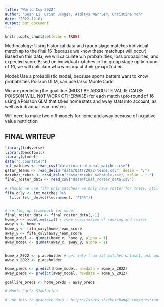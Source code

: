 ```yaml
---
title: "World Cup 2022"
author: "Sean Li, Brian Janger, Aaditya Warrier, Christina Yoh"
date: '2022-12-03'
output: pdf_document
---
```


```r
knitr::opts_chunk$set(echo = TRUE)
```

Methodology: 
Using historical data and group stage matches individual match up to the final 16 (because we know these matchups will occur) 
Based on this data, we will calculate win probabilities, loss probabilities, and expected score 
Based on individual matches in the group stage up to round of 16, we will calculate who wins top of their group/2nd etc. 

Model: 
Use a probabilistic model, because sports betters want to know probabilities 
Poisson GLM, can use lasso
Monte Carlo 

We are predicting the goal-line (MUST BE ABSOLUTE VALUE CAUSE POISSON WILL NOT WORK OTHERWISE) for each match upto round of 16 using a Poisson GLM that takes home stats and away stats into account, as well as individual team rosters 

Will need to make two diff models for home and away because of negative value restriction

## FINAL WRITEUP

```r
library(tidyverse)
library(DescTools)
library(glmnet)
data("d.countries")
int_matches <- read_csv("data/international_matches.csv")
qatar_teams <- read_delim("data/Qatar2022-teams.csv", delim = ";")
matches_sched <- read_delim("data/matchs-schedule.csv", delim = ";")
final_roster_data <- read_csv("data/final_roster_data.csv")
```

```r
# should we use fifa only matches? we only have roster for these, still about 5000 matches including # qualifying mmatches
fifa_only <- int_matches %>%
  filter(str_detect(tournament, "FIFA"))


# setting up framework for model
final_roster_data <- final_roster_data[,-1]
home_x <- model.matrix() # some combination of ranking and roster
away_x <- home_x
home_y <- fifa_only$home_team_score
away_y <- fifa_only$away_team_score
home_model <- glmnet(home_x, home_y, alpha = 1)
away_model <- glmnet(away_x, away_y, alpha = 1)


home_x_2022 <- placeholder # get info from int_matches dataset, use qualifying matches
away_x_2022 <- placeholder

home_preds <- predict(home_model, newdata = home_x_2022)
away_preds <- predict(away_model, newdata = home_y_2022)

goalline_preds <- home_preds - away_preds

# Monte Carlo Simulation 

# use this to generate data - https://stats.stackexchange.com/questions/27443/generate-data-samples-from-poisson-regression



```

